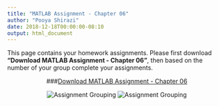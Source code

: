```yaml
---
title: "MATLAB Assignment - Chapter 06"
author: "Pooya Shirazi"
date: 2018-12-18T00:00:00-08:10
output: html_document
---
```


This page contains your homework assignments. Please first download **"Download MATLAB Assignment - Chapter 06"**, then based on the number of your group complete your assignments.

<center>
###[Download MATLAB Assignment - Chapter 06](file/Programming/Assignment_Chapter_06.pdf)

![Assignment Grouping](file/Programming/Assignment_Chapter_06.png)
![Assignment Grouping](file/Programming/Assignment_Chapter_06_G.png)
</center>
